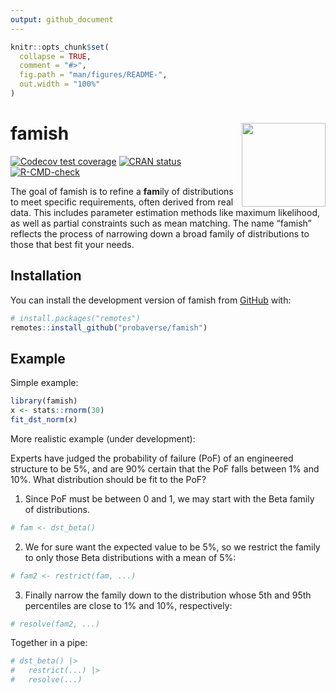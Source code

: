 ```yaml
---
output: github_document
---
```


<!-- README.md is generated from README.Rmd. Please edit that file -->

```r
knitr::opts_chunk$set(
  collapse = TRUE,
  comment = "#>",
  fig.path = "man/figures/README-",
  out.width = "100%"
)
```

<style>
p.comment {
background-color: #FEF8C3;
padding: 10px;
border: 1px solid black;
margin-left: 25px;
border-radius: 5px;
font-style: italic;
}

</style>


# famish <img src="man/figures/logo.png" align="right" height="134" alt="" />

<!-- badges: start -->
[![Codecov test coverage](https://codecov.io/gh/probaverse/famish/branch/main/graph/badge.svg)](https://app.codecov.io/gh/probaverse/famish?branch=main)
[![CRAN status](https://www.r-pkg.org/badges/version/famish)](https://CRAN.R-project.org/package=famish)
[![R-CMD-check](https://github.com/probaverse/famish/actions/workflows/R-CMD-check.yaml/badge.svg)](https://github.com/probaverse/famish/actions/workflows/R-CMD-check.yaml)
<!-- badges: end -->

The goal of famish is to refine a **fam**ily of distributions to meet specific requirements, often derived from real data. This includes parameter estimation methods like maximum likelihood, as well as partial constraints such as mean matching. The name "famish" reflects the process of narrowing down a broad family of distributions to those that best fit your needs.


## Installation

You can install the development version of famish from [GitHub](https://github.com/) with:

``` r
# install.packages("remotes")
remotes::install_github("probaverse/famish")
```

## Example

Simple example:

```r
library(famish)
x <- stats::rnorm(30)
fit_dst_norm(x)
```

More realistic example (under development):

Experts have judged the probability of failure (PoF) of an engineered structure to be 5%, and are 90% certain that the PoF falls between 1% and 10%. What distribution should be fit to the PoF?

1. Since PoF must be between 0 and 1, we may start with the Beta family of distributions.

```r
# fam <- dst_beta()
```

2. We for sure want the expected value to be 5%, so we restrict the family to only those Beta distributions with a mean of 5%:

```r
# fam2 <- restrict(fam, ...)
```

3. Finally narrow the family down to the distribution whose 5th and 95th percentiles are close to 1% and 10%, respectively:

```r
# resolve(fam2, ...)
```

Together in a pipe:

```r
# dst_beta() |> 
#   restrict(...) |>
#   resolve(...)
```

